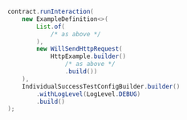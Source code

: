 ```java
    contract.runInteraction(
        new ExampleDefinition<>(
            List.of(
                /* as above */
            ),
            new WillSendHttpRequest(
                HttpExample.builder()
                    /* as above */
                    .build())
        ),
        IndividualSuccessTestConfigBuilder.builder()
            .withLogLevel(LogLevel.DEBUG)
            .build()
    );
```
